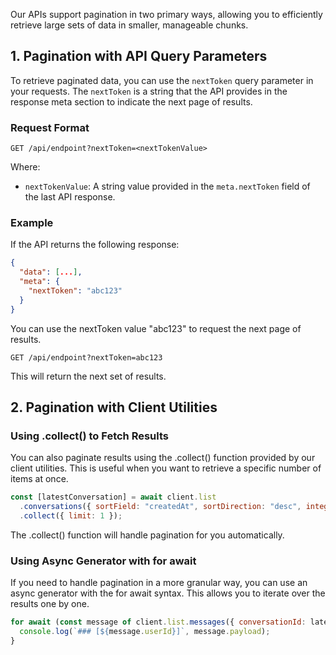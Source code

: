 Our APIs support pagination in two primary ways, allowing you to efficiently retrieve large sets of data in smaller, manageable chunks.

## 1. Pagination with API Query Parameters

To retrieve paginated data, you can use the `nextToken` query parameter in your requests. The `nextToken` is a string that the API provides in the response meta section to indicate the next page of results.

### Request Format

```http
GET /api/endpoint?nextToken=<nextTokenValue>
```

Where:

- `nextTokenValue`: A string value provided in the `meta.nextToken` field of the last API response.

### Example

If the API returns the following response:

```json
{
  "data": [...],
  "meta": {
    "nextToken": "abc123"
  }
}
```

You can use the nextToken value "abc123" to request the next page of results.

```http
GET /api/endpoint?nextToken=abc123
```

This will return the next set of results.

## 2. Pagination with Client Utilities

### Using .collect() to Fetch Results

You can also paginate results using the .collect() function provided by our client utilities. This is useful when you want to retrieve a specific number of items at once.

```js
const [latestConversation] = await client.list
  .conversations({ sortField: "createdAt", sortDirection: "desc", integrationName: "telegram" })
  .collect({ limit: 1 });
```

The .collect() function will handle pagination for you automatically.

### Using Async Generator with for await

If you need to handle pagination in a more granular way, you can use an async generator with the for await syntax. This allows you to iterate over the results one by one.

```js
for await (const message of client.list.messages({ conversationId: latestConversation.id })) {
  console.log(`### [${message.userId}]`, message.payload);
}
```
